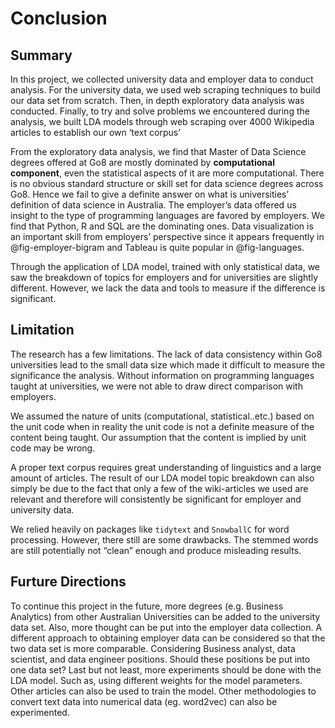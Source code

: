 # Conclusion {#sec-conclude}

## Summary 

In this project, we collected university data and employer data to conduct analysis. For the university data, we used web scraping techniques to build our data set from scratch. Then, in depth exploratory data analysis was conducted. Finally, to try and solve problems we encountered during the analysis, we built LDA models through web scraping over 4000 Wikipedia articles to establish our own 'text corpus'

From the exploratory data analysis, we find that Master of Data Science degrees offered at Go8 are mostly dominated by **computational component**, even the statistical aspects of it are more computational. There is no obvious standard structure or skill set for data science degrees across Go8. Hence we fail to give a definite answer on what is universities' definition of data science in Australia. The employer's data offered us insight to the type of programming languages are favored by employers. We find that Python, R and SQL are the dominating ones. Data visualization is an important skill from employers' perspective since it appears frequently in @fig-employer-bigram and Tableau is quite popular in @fig-languages.
  
Through the application of LDA model, trained with only statistical data, we saw the breakdown of topics for employers and for universities are slightly different. However, we lack the data and tools to measure if the difference is significant.  
  
## Limitation

The research has a few limitations. The lack of data consistency within Go8 universities lead to the small data size which made it difficult to measure the significance the analysis. Without information on programming languages taught at universities, we were not able to draw direct comparison with employers.

We assumed the nature of units (computational, statistical..etc.) based on the unit code when in reality the unit code is not a definite measure of the content being taught. Our assumption that the content is implied by unit code may be wrong.

A proper text corpus requires great understanding of linguistics and a large amount of articles. The result of our LDA model topic breakdown can also simply be due to the fact that only a few of the wiki-articles we used are relevant and therefore will consistently be significant for employer and university data.

We relied heavily on packages like `tidytext` and `SnowballC` for word processing. However, there still are some drawbacks. The stemmed words are still potentially not "clean" enough and produce misleading results.

## Furture Directions

To continue this project in the future, more degrees (e.g. Business Analytics) from other Australian Universities can be added to the university data set. Also, more thought can be put into the employer data collection. A different approach to obtaining employer data can be considered so that the two data set is more comparable. Considering Business analyst, data scientist, and data engineer positions. Should these positions be put into one data set? Last but not least, more experiments should be done with the LDA model. Such as, using different weights for the model parameters. Other articles can also be used to train the model. Other methodologies to convert text data into numerical data (eg. word2vec) can also be experimented.